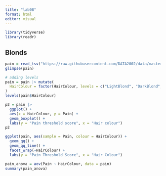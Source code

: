 ```yaml
---
title: "lab08"
format: html
editor: visual
---
```


```r
library(tidyverse)
library(readr)
```

## Blonds

```r
pain = read_tsv("https://raw.githubusercontent.com/DATA2002/data/master/blonds.txt")
glimpse(pain)
```

```r
# adding levels
pain = pain |> mutate(
  HairColour = factor(HairColour, levels = c("LightBlond", "DarkBlond", "LightBrunette", "DarkBrunette"))
)
levels(pain$HairColour)
```

```r
p2 = pain |>
  ggplot() +
  aes(x = HairColour, y = Pain) +
  geom_boxplot() +
  labs(y = "Pain threshold score", x = "Hair colour")
p2
```

```r
ggplot(pain, aes(sample = Pain, colour = HairColour)) +
  geom_qq() +
  geom_qq_line() +
  facet_wrap(~HairColour) + 
  labs(y = "Pain Threshold Score", x = "Hair Colour")
```

```r
pain_anova = aov(Pain ~ HairColour, data = pain)
summary(pain_anova)
```
